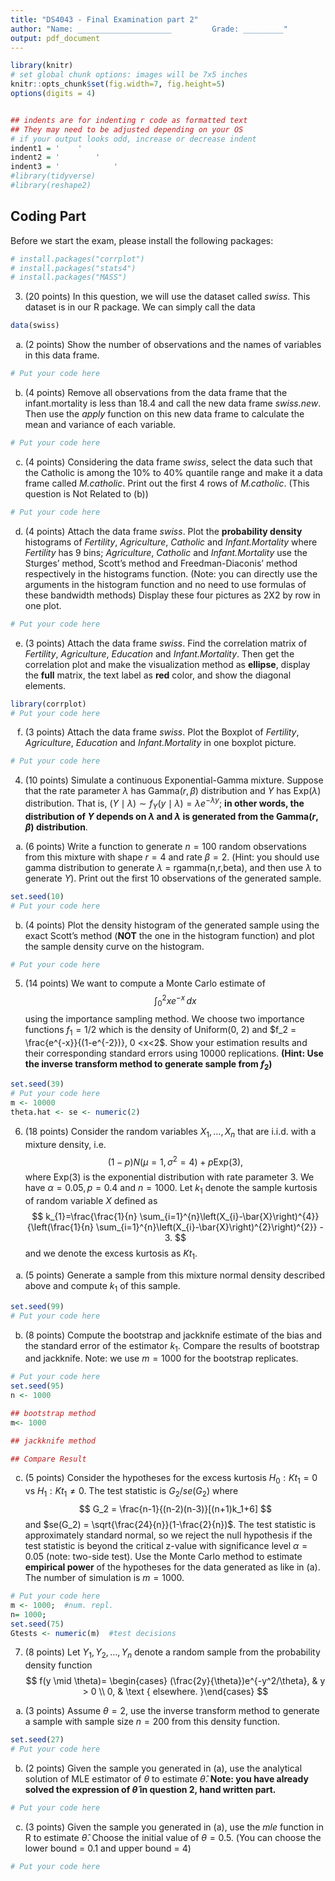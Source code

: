 ---
title: "DS4043 - Final Examination part 2"
author: "Name: _____________________         Grade: _________"
output: pdf_document
---


```{r setup, include=FALSE}
library(knitr)
# set global chunk options: images will be 7x5 inches
knitr::opts_chunk$set(fig.width=7, fig.height=5)
options(digits = 4)


## indents are for indenting r code as formatted text
## They may need to be adjusted depending on your OS
# if your output looks odd, increase or decrease indent
indent1 = '    '
indent2 = '        '
indent3 = '            '
#library(tidyverse)
#library(reshape2)
```

## Coding Part
Before we start the exam, please install the following packages:

```{r warning=FALSE, results='hide'}
# install.packages("corrplot")
# install.packages("stats4")
# install.packages("MASS")
```

3. (20 points) In this question, we will use the dataset called _swiss_. This dataset is in our R package. We can simply call the data

```{r indent=indent1}
data(swiss)
```

(a) (2 points) Show the number of observations and the names of variables in this data frame.

```{r indent=indent1}
# Put your code here

```
    
(b) (4 points) Remove all observations from the data frame that the infant.mortality is less than 18.4 and call the new data frame _swiss.new_. Then use the _apply_ function on this new data frame to calculate the mean and variance of each variable.

```{r indent=indent1}
# Put your code here

```


(c) (4 points) Considering the data frame _swiss_, select the data such that the Catholic is among the 10% to 40% quantile range and make it a data frame called _M.catholic_. Print out the first 4 rows of _M.catholic_. (This question is Not Related to (b))

```{r indent=indent1}
# Put your code here

```

(d) (4 points) Attach the data frame _swiss_. Plot the **probability density** histograms of _Fertility_, _Agriculture_, _Catholic_ and _Infant.Mortality_ where _Fertility_ has 9 bins; _Agriculture_, _Catholic_ and _Infant.Mortality_ use the Sturges' method, Scott's method and Freedman-Diaconis' method respectively in the histograms function. (Note: you can directly use the arguments in the histogram function and no need to use formulas of these bandwidth methods) Display these four pictures as 2X2 by row in one plot.

```{r indent=indent1}
# Put your code here

```      

(e) (3 points) Attach the data frame _swiss_. Find the correlation matrix of _Fertility_, _Agriculture_, _Education_ and _Infant.Mortality_. Then get the correlation plot and make the visualization method as **ellipse**, display the **full** matrix, the text label as **red** color, and show the diagonal elements.

```{r message=FALSE, indent=indent1, out.width="50%"}
library(corrplot)
# Put your code here

```
    
(f) (3 points) Attach the data frame _swiss_. Plot the Boxplot of _Fertility_, _Agriculture_, _Education_ and _Infant.Mortality_ in one boxplot picture.

```{r indent=indent1, out.width="50%"}
# Put your code here

``` 

4. (10 points) Simulate a continuous Exponential-Gamma mixture. Suppose that the rate parameter $\lambda$ has Gamma$(r, \beta)$ distribution and $Y$ has Exp$(\lambda)$ distribution. That is, $(Y \mid \lambda) \sim f_{Y}(y \mid \lambda)=\lambda e^{-\lambda y}$; **in other words, the distribution of $Y$ depends on $\lambda$ and $\lambda$ is generated from the Gamma$(r, \beta)$ distribution**.

(a) (6 points) Write a function to generate $n = 100$ random observations from this mixture with shape $r=4$ and rate $\beta=2$. (Hint: you should use gamma distribution to generate $\lambda$ = rgamma(n,r,beta), and then use $\lambda$ to generate $Y$).
Print out the first 10 observations of the generated sample.

```{r indent=indent1}
set.seed(10)
# Put your code here

```
    
(b) (4 points) Plot the density histogram of the generated sample using the exact Scott's method (**NOT** the one in the histogram function) and plot the sample density curve on the histogram.

```{r indent=indent1}
# Put your code here

```

5. (14 points) We want to compute a Monte Carlo estimate of
$$
\int_{0}^{2} xe^{-x} \, dx
$$
using the importance sampling method. We choose two importance functions $f_1 =1/2$ which is the density of Uniform(0, 2) and $f_2 = \frac{e^{-x}}{(1-e^{-2})}, 0 <x<2$. Show your estimation results and their corresponding standard errors using 10000 replications. **(Hint: Use the inverse transform method to generate sample from $f_2$)**
    
```{r indent=indent1}
set.seed(39)
# Put your code here
m <- 10000
theta.hat <- se <- numeric(2)


```       
    
6. (18 points)  Consider the random variables $X_{1}, \ldots, X_{n}$ that are i.i.d. with a mixture density, i.e.
$$
(1-p) N\left(\mu=1, \sigma^{2}=4\right)+p \mathrm{Exp}\left(3\right),
$$
where $\mathrm{Exp}\left(3\right)$ is the exponential distribution with rate parameter 3.
We have $\alpha=0.05, p=0.4$ and $n=1000$. Let $k_{1}$ denote the sample kurtosis of random variable $X$ defined as
$$
k_{1}=\frac{\frac{1}{n} \sum_{i=1}^{n}\left(X_{i}-\bar{X}\right)^{4}}{\left(\frac{1}{n} \sum_{i=1}^{n}\left(X_{i}-\bar{X}\right)^{2}\right)^{2}} - 3.
$$
and we denote the excess kurtosis as $Kt_1$.

(a) (5 points) Generate a sample from this mixture normal density described above and compute $k_1$ of this sample.

```{r indent=indent1}
set.seed(99)
# Put your code here

```


(b) (8 points) Compute the bootstrap and jackknife estimate of the bias and the standard error of the estimator $k_1$. Compare the results of bootstrap and jackknife. Note: we use $m=1000$ for the bootstrap replicates.

```{r indent=indent1}
# Put your code here
set.seed(95)
n <- 1000

## bootstrap method
m<- 1000

## jackknife method

## Compare Result

```

(c) (5 points) Consider the hypotheses for the excess kurtosis $H_{0}: Kt_{1}=0$ vs $H_{1}: Kt_{1} \neq 0$. The test statistic is $G_2/se(G_2)$ where
$$
G_2 = \frac{n-1}{(n-2)(n-3)}[(n+1)k_1+6]
$$
and $se(G_2) = \sqrt{\frac{24}{n}}(1-\frac{2}{n})$. The test statistic is approximately standard normal, so we reject the null hypothesis if the test statistic is beyond the critical z-value with significance level $\alpha=0.05$ (note: two-side test). Use the Monte Carlo method to estimate **empirical power** of the hypotheses for the data generated as like in (a). 
The number of simulation is $m=1000$.

```{r indent = indent1}
# Put your code here
m <- 1000;  #num. repl.
n= 1000;
set.seed(75)
Gtests <- numeric(m)  #test decisions 

```


7. (8 points) Let $Y_{1}, Y_{2}, \ldots, Y_{n}$ denote a random sample from the probability density function
$$
f(y \mid \theta)= \begin{cases} (\frac{2y}{\theta})e^{-y^2/\theta}, & y > 0 \\ 0, & \text { elsewhere. }\end{cases}
$$
(a) (3 points) Assume $\theta = 2$, use the inverse transform method to generate a sample with sample size $n=200$ from this density function.

```{r indent=indent1}
set.seed(27)
# Put your code here

```

(b) (2 points) Given the sample you generated in (a), use the analytical solution of MLE estimator of $\theta$ to estimate $\hat{\theta}$. **Note: you have already solved the expression of $\hat{\theta}$ in question 2, hand written part.**

```{r indent=indent1}
# Put your code here

```
(c) (3 points) Given the sample you generated in (a), use the _mle_ function in R to estimate $\hat{\theta}$. Choose the initial value of $\theta=0.5$. (You can choose the lower bound = 0.1 and upper bound = 4)

```{r indent=indent1}
# Put your code here

```